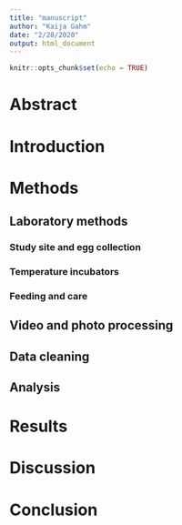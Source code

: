 ```yaml
---
title: "manuscript"
author: "Kaija Gahm"
date: "2/28/2020"
output: html_document
---
```


```r
knitr::opts_chunk$set(echo = TRUE)
```

# Abstract
# Introduction

# Methods
## Laboratory methods
### Study site and egg collection
### Temperature incubators
### Feeding and care

## Video and photo processing
## Data cleaning
## Analysis


# Results
# Discussion
# Conclusion


